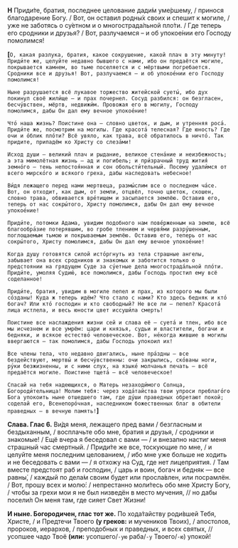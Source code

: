 **Н** Приди́те, братия, последнее целование дади́м уме́ршему, / принося благодарение Богу. / Вот, он оставил родны́х своих и спешит к могиле, / уже не заботясь о су́етном и о многострада́льной пло́ти. / Где теперь его сродники и друзья? / Вот, разлучаемся – и об упокое́нии его Господу помолимся!

**[**`О, какая разлука, братия, какое сокрушение, какой плач в эту минуту! Приди́те же, целуйте недавно бывшего с нами, ибо он предаётся могиле, покрывается камнем, во тьме поселяется и с мёртвыми погребается. Сродники все и друзья! Вот, разлучаемся — и об упокое́нии его Господу помолимся!`

`Ныне разрушается всё лукавое торжество житейской суеты́, ибо дух покинул своё жили́ще — и прах почернел. Сосуд разбился: он безгласен, бесчу́вствен, мёртв, недвижи́м. Провожая его в могилу, Господу помолимся, дабы Он дал ему вечное упокое́ние!`

`Что́ наша жизнь? Поистине она — словно цветок, и дым, и утренняя роса́. Приди́те же, посмотрим на могилы. Где красота́ телесная? Где юность? Где очи и о́блик пло́ти? Всё увяло, как трава, всё обратилось в ничто́. Так придите, припадём ко Христу со слеза́ми!`

`Исход души — великий плач и рыдание, великое стена́ние и неизбежность; а эта мимолётная жизнь – ад и погибель; и при́зрачный труд жития́ земно́го — тень непостоя́нная и сон обольсти́тельный. Посему удали́мся от всего мирско́го и всякого греха, дабы наследовать небесное!`

`Ви́дя лежащего перед нами мертвеца, размы́слим все о последнем ча́се. Вот, он отходит, как дым, от земли, отцвёл, точно цветок, скошен, словно трава, обвивается вре́тищем и засыпается землёю. Оставив его, теперь от нас сокры́того, Христу помолимся, дабы Он дал ему вечное упокое́ние!`

`Приди́те, потомки Адама, увидим подобного нам пове́рженным на землю, всё благообра́зие потерявшим, во гробе тлением и червя́ми разру́шенным, поглощаемым тьмою и покрываемым землёю. Оставив его, теперь от нас сокры́того, Христу помолимся, дабы Он дал ему вечное упокое́ние!`

`Когда душу готовятся силой исто́ргнуть из тела страшные ангелы, забывает она всех сродников и знакомых и заботится только о предстоянии на грядущем Суде за су́етные дела многострада́льной пло́ти. Приди́те, умоляя Судию́, все помолимся, дабы Господь простил ему всё соделанное!`

`Приди́те, братия, увидим в могиле пепел и прах, из которого мы были со́зданы! Куда ж теперь идём? Что стало с нами? Кто здесь бедняк и кто́ богач? Или кто́ господин и кто свободный? Не все ли — пепел? Красота́ лица истлела, и весь юности цвет иссуши́ла смерть!`

`Поистине все наслаждения жизни сей и слава её — суета́ и тлен, ибо все мы исчезнем и все умрём: цари и князья, судьи и властители, богачи и бедняки, и всякое естество́ человеческое. Вот, не́когда жившие в могилы ввергаются — так помолимся, дабы Господь упокоил их!`

`Все члены тела, что недавно двигались, ныне пра́здны — все бездействуют, мертвы́ и бесчу́вственны: очи закрылись, ско́ваны ноги, ру́ки безжизненны, и с ними слух, на языке́ молчанья печать — всё предаётся могиле. Поистине тщета́ — всё человеческое!`

`Спасай на тебя надеющихся, о Матерь незаходи́мого Солнца, Богороди́тельница! Молим тебя: через хода́тайства твои упроси преблаго́го Бога упокоить ныне отшедшего там, где ду́ши праведных обретают покой; соделай его, Всенепоро́чная, наследником божественных благ в обители праведных — в вечную память!`**]**

**Слава. Глас 6.** Ви́дя меня, лежащего пред вами / безгласным и бездыханным, / восплачьте обо мне, братия и друзья, / сродники и знакомые! / Ещё вчера я беседовал с вами — / и внезапно настиг меня страшный час смертный. / Приди́те же все, тоскующие по мне, / и целуйте меня последним целованием, / ибо мне уже больше не ходить и не беседовать с вами — / я отхожу на Суд, где нет лицеприятия. / Там вместе предстоят раб и господин, / царь и воин, богач и бедняк — все равны́, / каждый по дела́м своим будет или просла́влен, или посрамлён. / Вот, прошу всех и молю́: / непрестанно моли́тесь обо мне Христу Богу, / чтобы за грехи мои я не был низведён в место мучения, // но дабы посели́л Он меня там, где сияет Свет Жизни!

**И ныне. Богородичен, глас тот же.** По хода́тайству роди́вшей Тебя, Христе, / и Предтечи Твоего **(у греков:** и мучеников Твоих<R>)</R>, / апостолов, пророков, иерархов, / преподобных и праведных, и всех святых, // усопшее чадо Твоё **(или:** усопшего/`-ую` раба/`-у` Твоего/`-ю`<R>)</R> упокой!
